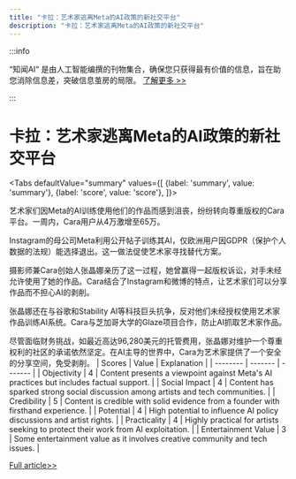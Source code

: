 ```yaml
---
title: "卡拉：艺术家逃离Meta的AI政策的新社交平台"
description: "卡拉：艺术家逃离Meta的AI政策的新社交平台"
---
```



:::info

“知闻AI“ 是由人工智能编撰的刊物集合，确保您只获得最有价值的信息，旨在助您消除信息差，突破信息茧房的局限。  [了解更多 >>](/zh-Hans/docs/guides)

:::

# 卡拉：艺术家逃离Meta的AI政策的新社交平台


<Tabs
	defaultValue="summary"
	values={[
	{label: 'summary', value: 'summary'},
	{label: 'score', value: 'score'},
]}>
<TabItem value="summary">


艺术家们因Meta的AI训练使用他们的作品而感到沮丧，纷纷转向尊重版权的Cara平台。一周内，Cara用户从4万激增至65万。

Instagram的母公司Meta利用公开帖子训练其AI，仅欧洲用户因GDPR（保护个人数据的法规）能选择退出。这一做法促使艺术家寻找替代方案。

摄影师兼Cara创始人张晶娜亲历了这一过程，她曾赢得一起版权诉讼，对手未经允许使用了她的作品。Cara结合了Instagram和微博的特点，让艺术家们可以分享作品而不担心AI的剥削。

张晶娜还在与谷歌和Stability AI等科技巨头抗争，反对他们未经授权使用艺术家作品训练AI系统。Cara与芝加哥大学的Glaze项目合作，防止AI抓取艺术家作品。

尽管面临财务挑战，如最近高达96,280美元的托管费用，张晶娜对维护一个尊重权利的社区的承诺依然坚定。在AI主导的世界中，Cara为艺术家提供了一个安全的分享空间，免受剥削。
</TabItem>
<TabItem value="score">
	| Scores     | Value   | Explanation |
	| -------- | ------- | ------- |
	| Objectivity  | 4    | Content presents a viewpoint against Meta's AI practices but includes factual support.    |
	| Social Impact | 4     | Content has sparked strong social discussion among artists and tech communities.    |
	| Credibility    | 5    | Content is credible with solid evidence from a founder with firsthand experience.    |
	| Potential    | 4    | High potential to influence AI policy discussions and artist rights.    |
	| Practicality    | 4    | Highly practical for artists seeking to protect their work from AI exploitation.    |
	| Entertainment Value    | 3    | Some entertainment value as it involves creative community and tech issues.    |
</TabItem>
</Tabs>

[Full article>>](https://techcrunch.com/2024/06/06/a-social-app-for-creatives-cara-grew-from-40k-to-650k-users-in-a-week-because-artists-are-fed-up-with-metas-ai-policies/)
